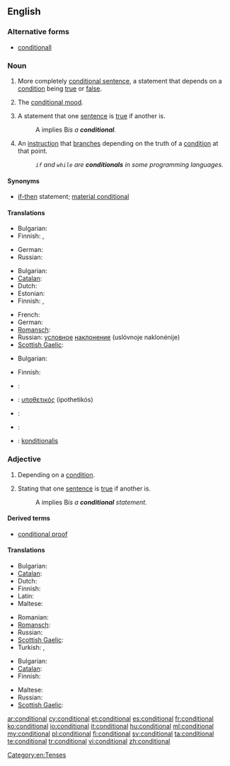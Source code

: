 ==English==

===Alternative forms===
* [[conditionall]] {{qualifier|obsolete}}

===Noun===
{{en-noun}}

# {{grammar}} More completely [[conditional sentence]], a statement that depends on a [[condition]] being [[true]] or [[false]].
# {{grammar}} The [[conditional mood]].
# {{logic}} A statement that one [[sentence]] is [[true]] if another is.
#: A implies B'' is a '''conditional'''.''
# {{computing|programming}} An [[instruction]] that [[branch]]es depending on the truth of a [[condition]] at that point.
#: ''<code>if</code> and <code>while</code> are '''conditionals''' in some programming languages.''

====Synonyms====
* {{sense|logic}} [[if-then]] statement; [[material conditional]]

====Translations====
{{trans-top|statement}}
* Bulgarian: {{t+|bg|условие|n}}
* Finnish: {{t+|fi|ehtolause}}, {{t|fi|konditionaalilause}}
{{trans-mid}}
* German: {{t+|de|Konditional|n}}
* Russian: {{t+|ru|условие|n|tr=uslóvije}}
{{trans-bottom}}

{{trans-top|mood}}
* Bulgarian: {{t|bg|условно наклонение|n}}
* [[Catalan]]: {{t|ca|condicional|m}}
* Dutch: {{t+|nl|voorwaardelijke wijs|m}}
* Estonian: {{t|et|tingiv}}
* Finnish: {{t+|fi|ehtotapa}}, {{t+|fi|konditionaali}}
{{trans-mid}}
* French: {{t|fr|conditionnel|m}}
* German: {{t+|de|Konditional|n}}
* [[Romansch]]: {{t-|rm|cundiziunal|m|xs=Romansch}}
* Russian: [[условный|условное]] [[наклонение]] (uslóvnoje naklonénije) {{n}}
* [[Scottish Gaelic]]: {{t|gd|modh cumhach|m}}
{{trans-bottom}}

{{trans-top|in logic}}
* Bulgarian: {{t+|bg|условие|n}}
{{trans-mid}}
* Finnish: {{t+|fi|ehto}}
{{trans-bottom}}

{{checktrans-top}}
* {{ttbc|fr}}: {{t+|fr|conditionnel|m}}
* {{ttbc|el}}: [[υποθετικός]] (ipothetikós) {{m}}
* {{ttbc|pt}}: {{t+|pt|condicional|m}}
* {{ttbc|es}}: {{t+|es|condicional|m}}
* {{ttbc|sv}}: [[konditionalis]]
{{trans-bottom}}

===Adjective===
{{en-adj|-}}

# Depending on a [[condition]].
# {{logic}} Stating that one [[sentence]] is [[true]] if another is.
#: A implies B'' is a '''conditional''' statement.''

====Derived terms====
* [[conditional proof]]

====Translations====
{{trans-top|depending on a condition}}
* Bulgarian: {{t|bg|условен}}
* [[Catalan]]: {{t|ca|condicional}}
* Dutch: {{t-|nl|voorwaardelijk}}
* Finnish: {{t-|fi|ehdollinen}}
* Latin: {{t-|la|condicionalis|alt=condiciōnālis}}
* Maltese: {{t-|mt|kundizzjonali|xs=Maltese}}
{{trans-mid}}
* Romanian: {{t|ro|condițional}}
* [[Romansch]]: {{t-|rm|cundiziunal|xs=Romansch}}
* Russian: {{t+|ru|условный|tr=uslóvnyj}}
* [[Scottish Gaelic]]: {{t|gd|cumhach}}
* Turkish: {{t|tr|şartlı}}, {{t|tr|koşullu}}
{{trans-bottom}}

{{trans-top|in logic}}
* Bulgarian: {{t|bg|условен}}
* [[Catalan]]: {{t|ca|condicional}}
* Finnish: {{t-|fi|ehdollinen}}
{{trans-mid}}
* Maltese: {{t-|mt|kundizzjonali|xs=Maltese}}
* Russian: {{t+|ru|условный|tr=uslóvnyj}}
* [[Scottish Gaelic]]: {{t|gd|cumhach}}
{{trans-bottom}}

[[Category:en:Tenses]]

[[ar:conditional]]
[[cy:conditional]]
[[et:conditional]]
[[es:conditional]]
[[fr:conditional]]
[[ko:conditional]]
[[io:conditional]]
[[it:conditional]]
[[hu:conditional]]
[[ml:conditional]]
[[my:conditional]]
[[pl:conditional]]
[[fi:conditional]]
[[sv:conditional]]
[[ta:conditional]]
[[te:conditional]]
[[tr:conditional]]
[[vi:conditional]]
[[zh:conditional]]